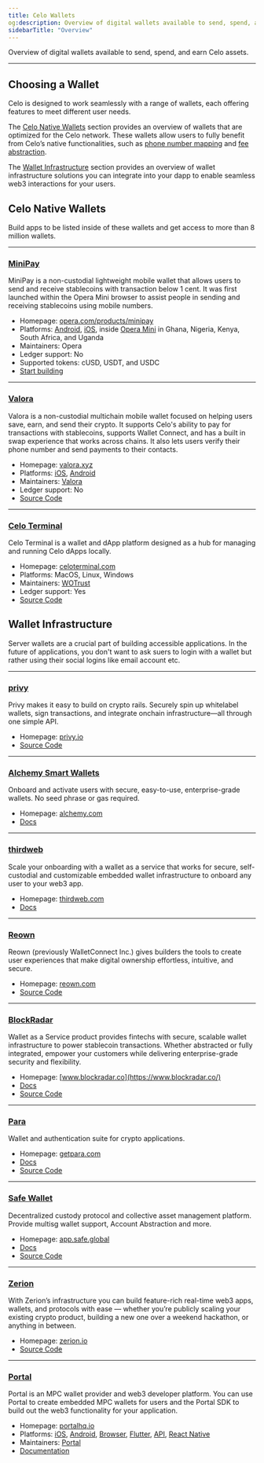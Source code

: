 ```yaml
---
title: Celo Wallets
og:description: Overview of digital wallets available to send, spend, and earn Celo assets.
sidebarTitle: "Overview"
---
```


Overview of digital wallets available to send, spend, and earn Celo assets.

---

## Choosing a Wallet

Celo is designed to work seamlessly with a range of wallets, each offering features to meet different user needs.

The [Celo Native Wallets](#celo-native-wallets) section provides an overview of wallets that are optimized for the Celo network. These wallets allow users to fully benefit from Celo’s native functionalities, such as [phone number mapping](/legacy/protocol/identity) and [fee abstraction](/developer/fee-abstraction).

The [Wallet Infrastructure](#wallet-infrastructure) section provides an overview of wallet infrastructure solutions you can integrate into your dapp to enable seamless web3 interactions for your users.

## Celo Native Wallets 

Build apps to be listed inside of these wallets and get access to more than 8 million wallets.

---

### [MiniPay](https://www.opera.com/products/minipay)

MiniPay is a non-custodial lightweight mobile wallet that allows users to send and receive stablecoins with transaction below 1 cent. It was first launched within the Opera Mini browser to assist people in sending and receiving stablecoins using mobile numbers.

- Homepage: [opera.com/products/minipay](https://www.opera.com/products/minipay)
- Platforms: [Android](https://play.google.com/store/apps/details?id=com.opera.minipay), [iOS](https://apps.apple.com/de/app/minipay-easy-global-wallet/id6504087257?l=en-GB), inside [Opera Mini](https://play.google.com/store/apps/details?id=com.opera.mini.native) in Ghana, Nigeria, Kenya, South Africa, and Uganda
- Maintainers: Opera
- Ledger support: No
- Supported tokens: cUSD, USDT, and USDC
- [Start building](/build/build-on-minipay/quickstart)

---

### [Valora](https://valora.xyz/)

Valora is a non-custodial multichain mobile wallet focused on helping users save, earn, and send their crypto. It supports Celo's ability to pay for transactions with stablecoins, supports Wallet Connect, and has a built in swap experience that works across chains. It also lets users verify their phone number and send payments to their contacts.

- Homepage: [valora.xyz](https://valora.xyz/)
- Platforms: [iOS](https://apps.apple.com/us/app/valora-crypto-wallet/id1520414263?mt=8), [Android](https://play.google.com/store/apps/details?id=co.clabs.valora)
- Maintainers: [Valora](https://valora.xyz/)
- Ledger support: No
- [Source Code](https://github.com/valora-inc/wallet)


---

### [Celo Terminal](https://celoterminal.com/)

Celo Terminal is a wallet and dApp platform designed as a hub for managing and running Celo dApps locally.

- Homepage: [celoterminal.com](https://celoterminal.com)
- Platforms: MacOS, Linux, Windows
- Maintainers: [WOTrust](https://x.com/wotrust1)
- Ledger support: Yes
- [Source Code](https://github.com/zviadm/celoterminal)


## Wallet Infrastructure

Server wallets are a crucial part of building accessible applications. In the future of applications, you don't want to ask suers to login with a wallet but rather using their social logins like email account etc. 

---

### [privy](https://www.privy.io/)

Privy makes it easy to build on crypto rails. Securely spin up whitelabel wallets, sign transactions, and integrate onchain infrastructure—all through one simple API.

- Homepage: [privy.io](https://www.privy.io/)
- [Source Code](https://github.com/privy-io)

---

### [Alchemy Smart Wallets](https://www.alchemy.com/smart-wallets)

Onboard and activate users with secure, easy-to-use, enterprise-grade wallets. No seed phrase or gas required.

- Homepage: [alchemy.com](https://www.alchemy.com)
- [Docs](https://www.alchemy.com/smart-wallets)

---

### [thirdweb](https://thirdweb.com/wallets)

Scale your onboarding with a wallet as a service that works for secure, self-custodial and customizable embedded wallet infrastructure to onboard any user to your web3 app.

- Homepage: [thirdweb.com](https://thirdweb.com/?utm_source=celo&utm_medium=documentation&utm_campaign=chain_docs)
- [Docs](https://portal.thirdweb.com/wallets?utm_source=celo&utm_medium=documentation&utm_campaign=chain_docs)


---

### [Reown](https://reown.com/)

Reown (previously WalletConnect Inc.) gives builders the tools to create user experiences that make digital ownership effortless, intuitive, and secure.

- Homepage: [reown.com](https://reown.com/)
- [Source Code](https://github.com/WalletConnect)

---

### [BlockRadar](https://www.blockradar.co/)

Wallet as a Service product provides fintechs with secure, scalable wallet infrastructure to power stablecoin transactions. Whether abstracted or fully integrated, empower your customers while delivering enterprise-grade security and flexibility.

- Homepage: [www.blockradar.co](https://www.blockradar.co/)
- [Docs](https://docs.blockradar.co/introduction)
- [Source Code](https://github.com/iamnotstatic/multichain-crypto-wallet)

---

### [Para](https://www.getpara.com/)

Wallet and authentication suite for crypto applications.

- Homepage: [getpara.com](https://www.getpara.com/)
- [Docs](https://docs.getpara.com/welcome)
- [Source Code](https://github.com/getpara)

---

### [Safe Wallet](https://app.safe.global/welcome)

Decentralized custody protocol and collective asset management platform. Provide multisg wallet support, Account Abstraction and more.

- Homepage: [app.safe.global](https://app.safe.global/welcome)
- [Docs](https://docs.safe.global/home/what-is-safe)
- [Source Code](https://github.com/safe-global/safe-wallet-monorepo)

---

### [Zerion](https://zerion.io/)

With Zerion’s infrastructure you can build feature-rich real-time web3 apps, wallets, and protocols with ease — whether you’re publicly scaling your existing crypto product, building a new one over a weekend hackathon, or anything in between.

- Homepage: [zerion.io](https://zerion.io/)
- [Source Code](https://developers.zerion.io/reference/getting-started)

---

### [Portal](https://portalhq.io/)

Portal is an MPC wallet provider and web3 developer platform. You can use Portal to create embedded MPC wallets for users and the Portal SDK to build out the web3 functionality for your application.

- Homepage: [portalhq.io](https://portalhq.io/)
- Platforms: [iOS](https://docs.portalhq.io/guides/ios), [Android](https://docs.portalhq.io/guides/android), [Browser](https://docs.portalhq.io/guides/web), [Flutter](https://docs.portalhq.io/resources/flutter), [API](https://docs.portalhq.io/guides/enclave-mpc-api), [React Native](https://docs.portalhq.io/guides/react-native)
- Maintainers: [Portal](https://portalhq.io/)
- [Documentation](https://docs.portalhq.io/)
